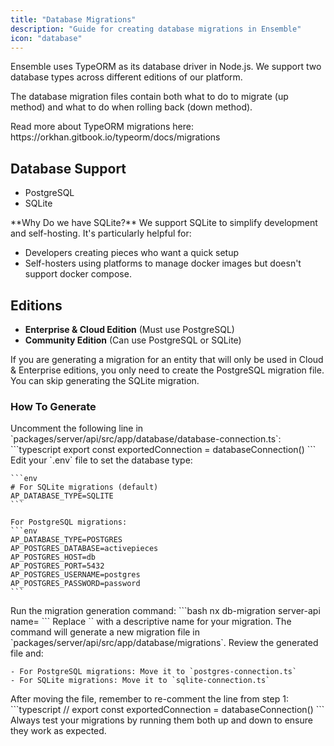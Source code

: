 ```yaml
---
title: "Database Migrations"
description: "Guide for creating database migrations in Ensemble"
icon: "database"
---
```


Ensemble uses TypeORM as its database driver in Node.js. We support two database types across different editions of our platform.

The database migration files contain both what to do to migrate (up method) and what to do when rolling back (down method).

<Tip>
Read more about TypeORM migrations here:
https://orkhan.gitbook.io/typeorm/docs/migrations
</Tip>

## Database Support

- PostgreSQL
- SQLite

<Tip>
**Why Do we have SQLite?**
We support SQLite to simplify development and self-hosting. It's particularly helpful for:

- Developers creating pieces who want a quick setup
- Self-hosters using platforms to manage docker images but doesn't support docker compose.
</Tip>

## Editions

- **Enterprise & Cloud Edition** (Must use PostgreSQL)
- **Community Edition** (Can use PostgreSQL or SQLite)

<Tip>
If you are generating a migration for an entity that will only be used in Cloud & Enterprise editions, you only need to create the PostgreSQL migration file. You can skip generating the SQLite migration.
</Tip>


### How To Generate

<Steps>
  <Step title="Uncomment Database Connection Export">
    Uncomment the following line in `packages/server/api/src/app/database/database-connection.ts`:
    ```typescript
    export const exportedConnection = databaseConnection()
    ```
  </Step>

  <Step title="Configure Database Type">
    Edit your `.env` file to set the database type:

    ```env
    # For SQLite migrations (default)
    AP_DATABASE_TYPE=SQLITE
    ```

    For PostgreSQL migrations:
    ```env
    AP_DATABASE_TYPE=POSTGRES
    AP_POSTGRES_DATABASE=activepieces
    AP_POSTGRES_HOST=db
    AP_POSTGRES_PORT=5432
    AP_POSTGRES_USERNAME=postgres
    AP_POSTGRES_PASSWORD=password
    ```
  </Step>

  <Step title="Generate Migration">
    Run the migration generation command:
    ```bash
    nx db-migration server-api name=<MIGRATION_NAME>
    ```
    Replace `<MIGRATION_NAME>` with a descriptive name for your migration.
  </Step>

  <Step title="Move Migration File">
    The command will generate a new migration file in `packages/server/api/src/app/database/migrations`. 
    Review the generated file and:

    - For PostgreSQL migrations: Move it to `postgres-connection.ts`
    - For SQLite migrations: Move it to `sqlite-connection.ts`
  </Step>

  <Step title="Re-comment Export">
    After moving the file, remember to re-comment the line from step 1:
    ```typescript
    // export const exportedConnection = databaseConnection()
    ```
  </Step>
</Steps>

<Tip>
Always test your migrations by running them both up and down to ensure they work as expected.
</Tip>
